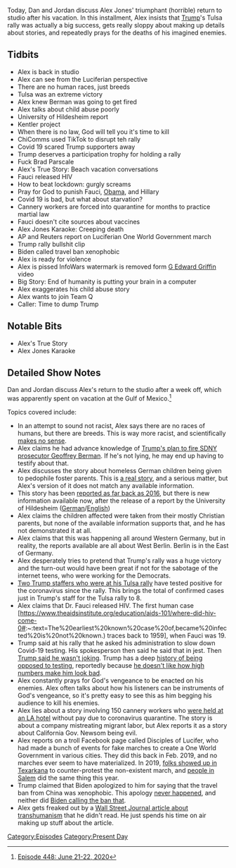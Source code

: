 {{DEFAULTSORT:
    #_EPISODE_0448:June 21-22, 2020
}}{{Episode
    | title             = June 21-22, 2020
    | caption           = Listen to this episode on [https://knowledgefight.libsyn.com/448-june-21-22-2020 Libsyn] [https://open.spotify.com/episode/5dF4BTtGiiXc6ng84yian4 Spotify], Read the [[Transcript/448: June 21-22, 2020|Unofficial Transcript]], View discussion on [https://reddit.com/hex86j Reddit]
    | episodeNumber     = 448
    | length            = 01:46:29
    | airDate           = June 24, 2020
    | coverageStartDate = June 21, 2020
    | coverageEndDate   = June 22, 2020
    | episodeType       = [[:Category:Present Day|Present Day]]
    | appearance        = [[Geoffrey Berman]], [[Brad Parscale]], [[Anthony Fauci]], [[Joe Biden]], [[G Edward Griffin]]
    | previousEpisode   = [[447: Bill Cooper Covers OKC Part 2]]
    | nextEpisode       = [[449: June 23-24, 2020]]
}}

{{Stub}}

Today, Dan and Jordan discuss Alex Jones' triumphant (horrible) return to studio after his vacation. In this installment, Alex insists that [[Donald Trump|Trump]]'s Tulsa rally was actually a big success, gets really sloppy about making up details about stories, and repeatedly prays for the deaths of his imagined enemies.

==Tidbits==

*Alex is back in studio
*Alex can see from the Luciferian perspective
*There are no human races, just breeds
*Tulsa was an extreme victory
*Alex knew Berman was going to get fired
*Alex talks about child abuse poorly
*University of Hildesheim report
*Kentler project
*When there is no law, God will tell you it's time to kill
*ChiComms used TikTok to disrupt teh rally
*Covid 19 scared Trump supporters away
*Trump deserves a participation trophy for holding a rally
*Fuck Brad Parscale
*Alex's True Story: Beach vacation conversations
*Fauci released HIV
*How to beat lockdown: gurgly screams
*Pray for God to punish Fauci, [[Barack Obama|Obama]], and Hillary
*Covid 19 is bad, but what about starvation?
*Cannery workers are forced into quarantine for months to practice martial law
*Fauci doesn't cite sources about vaccines
*Alex Jones Karaoke: Creeping death
*AP and Reuters report on Luciferian One World Government march
*Trump rally bullshit clip
*Biden called travel ban xenophobic
*Alex is ready for violence
*Alex is pissed InfoWars watermark is removed form [[G Edward Griffin]] video
*Big Story: End of humanity is putting your brain in a computer
*Alex exaggerates his child abuse story
*Alex wants to join Team Q
*Caller: Time to dump Trump

==Notable Bits==

*Alex's True Story
*Alex Jones Karaoke

==Detailed Show Notes==

Dan and Jordan discuss Alex's return to the studio after a week off, which was apparently spent on vacation at the Gulf of Mexico.<ref>[https://knowledgefight.com/research/2020/6/23/episode-448-june-21-22-2020 Episode 448: June 21-22, 2020]</ref>

Topics covered include:

*In an attempt to sound not racist, Alex says there are no races of humans, but there are breeds. This is way more racist, and scientifically [https://evolution-outreach.biomedcentral.com/articles/10.1186/s12052-019-0109-y makes no sense].
*Alex claims he had advance knowledge of [https://www.npr.org/2020/06/20/881148365/geoffrey-berman-u-s-attorney-who-prosecuted-trump-allies-says-he-wont-quit Trump's plan to fire SDNY prosecutor Geoffrey Berman]. If he's not lying, he may end up having to testify about that.
*Alex discusses the story about homeless German children being given to pedophile foster parents. This is [https://www.dw.com/en/germany-allowed-pedophiles-to-foster-children/a-53839291 a real story], and a serious matter, but Alex's version of it does not match any available information.
*This story has been [https://www.irishtimes.com/life-and-style/health-family/germany-s-secret-paedophilia-experiment-1.2897942 reported as far back as 2016], but there is new information available now, after the release of a report by the University of Hildesheim ([https://hildok.bsz-bw.de/frontdoor/index/index/searchtype/latest/docId/1092/start/0/rows/1 German]/[https://scholar.googleusercontent.com/scholar?as_sdt=0%2C14&as_yhi=2020&as_ylo=2020&hl=en&q=cache%3Aled2SuL_HqsJ%3Ascholar.google.com%2F English])
*Alex claims the children affected were taken from their mostly Christian parents, but none of the available information supports that, and he has not demonstrated it at all.
*Alex claims that this was happening all around Western Germany, but in reality, the reports available are all about West Berlin. Berlin is in the East of Germany.
*Alex desperately tries to pretend that Trump's rally was a huge victory and the turn-out would have been great if not for the sabotage of the internet teens, who were working for the Democrats.
*[https://www.cnn.com/2020/06/22/politics/two-staffers-coronavirus-trump-rally/index.html Two Trump staffers who were at his Tulsa rally] have tested positive for the coronavirus since the rally. This brings the total of confirmed cases just in Trump's staff for the Tulsa rally to 8.
*Alex claims that Dr. Fauci released HIV. The first human case [https://www.theaidsinstitute.org/education/aids-101/where-did-hiv-come-0#:~:text=The%20earliest%20known%20case%20of,became%20infected%20is%20not%20known.) traces back to 1959], when Fauci was 19.
*Trump said at his rally that he asked his administration to slow down Covid-19 testing. His spokesperson then said he said that in jest. Then [https://www.cnn.com/videos/politics/2020/06/23/donald-trump-i-dont-kid-contradicts-officials-joke-bash-crn-sot-vpx.cnn Trump said he wasn't joking]. Trump has a deep [https://thehill.com/homenews/administration/497846-trump-says-testing-may-be-frankly-overrated history of being opposed to testing], reportedly because [https://www.rollingstone.com/politics/politics-news/trump-coronavirus-testing-reelection-966872/ he doesn't like how high numbers make him look bad].
*Alex constantly prays for God's vengeance to be enacted on his enemies. Alex often talks about how his listeners can be instruments of God's vengeance, so it's pretty easy to see this as him begging his audience to kill his enemies.
*Alex lies about a story involving 150 cannery workers who [https://ktla.com/news/local-news/150-cannery-workers-are-in-forced-quarantine-at-l-a-hotel-without-pay-suit-claims/ were held at an LA hotel] without pay due to coronavirus quarantine. The story is about a company mistreating migrant labor, but Alex reports it as a story about California Gov. Newsom being evil.
*Alex reports on a troll Facebook page called Disciples of Lucifer, who had made a bunch of events for fake marches to create a One World Government in various cities. They did this back in Feb. 2019, and no marches ever seem to have materialized. In 2019, [https://texarkanafyi.com/only-christians-show-up-for-planned-luciferian-march-in-texarkana/ folks showed up in Texarkana] to counter-protest the non-existent march, and [https://ranchmatterscrr.com/luciferian-march-salem-oregon/ people in Salem] did the same thing this year.
*Trump claimed that Biden apologized to him for saying that the travel ban from China was xenophobic. This apology [https://www.statesman.com/news/20200505/fact-check-did-biden-send-trump-apology-letter-over-china-ban never happened], and neither did [https://www.politifact.com/factchecks/2020/mar/27/donald-trump/fact-checking-whether-biden-called-trump-xenophobi/ Biden calling the ban that].
*Alex gets freaked out by a [https://www.wsj.com/articles/looking-forward-to-the-end-of-humanity-11592625661 Wall Street Journal article about transhumanism] that he didn't read. He just spends his time on air making up stuff about the article.

[[Category:Episodes]]
[[Category:Present Day]]
